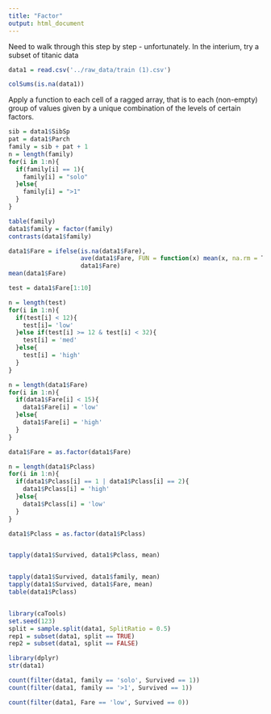 ---
title: "Factor"
output: html_document
---

Need to walk through this step by step - unfortunately. In the interium, try a subset of titanic data


```{r}
data1 = read.csv('../raw_data/train (1).csv')


```

```{r}
colSums(is.na(data1))
```
Apply a function to each cell of a ragged array, that is to each (non-empty) group of values given by a unique combination of the levels of certain factors.

```{r}
sib = data1$SibSp
pat = data1$Parch
family = sib + pat + 1
n = length(family)
for(i in 1:n){
  if(family[i] == 1){
    family[i] = "solo"
  }else{
    family[i] = ">1"
  }
}

table(family)
data1$family = factor(family) 
contrasts(data1$family)

```

```{r}
data1$Fare = ifelse(is.na(data1$Fare), 
                    ave(data1$Fare, FUN = function(x) mean(x, na.rm = T)),
                    data1$Fare)
mean(data1$Fare)

test = data1$Fare[1:10]

n = length(test)
for(i in 1:n){
  if(test[i] < 12){
    test[i]= 'low'
  }else if(test[i] >= 12 & test[i] < 32){
    test[i] = 'med'
  }else{
    test[i] = 'high'
  }
}

n = length(data1$Fare)
for(i in 1:n){
  if(data1$Fare[i] < 15){
    data1$Fare[i] = 'low'
  }else{
    data1$Fare[i] = 'high'
  }
}

data1$Fare = as.factor(data1$Fare)

```

```{r}
n = length(data1$Pclass)
for(i in 1:n){
  if(data1$Pclass[i] == 1 | data1$Pclass[i] == 2){
    data1$Pclass[i] = 'high'
  }else{
    data1$Pclass[i] = 'low'
  }
}

data1$Pclass = as.factor(data1$Pclass)



```


```{r}
tapply(data1$Survived, data1$Pclass, mean)


tapply(data1$Survived, data1$family, mean)
tapply(data1$Survived, data1$Fare, mean)
table(data1$Pclass)


library(caTools)
set.seed(123)
split = sample.split(data1, SplitRatio = 0.5)
rep1 = subset(data1, split == TRUE)
rep2 = subset(data1, split == FALSE)
```


```{r}
library(dplyr)
str(data1)

count(filter(data1, family == 'solo', Survived == 1))
count(filter(data1, family == '>1', Survived == 1))

count(filter(data1, Fare == 'low', Survived == 0))









```

